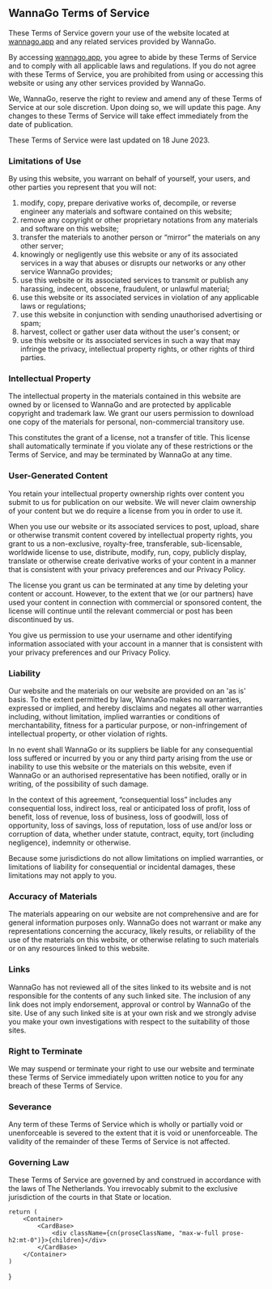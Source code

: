 
WannaGo Terms of Service
------------------------

These Terms of Service govern your use of the website located at [wannago.app](https://www.wannago.app) and any related services provided by WannaGo.

By accessing [wannago.app](https://www.wannago.app), you agree to abide by these Terms of Service and to comply with all applicable laws and regulations. If you do not agree with these Terms of Service, you are prohibited from using or accessing this website or using any other services provided by WannaGo.

We, WannaGo, reserve the right to review and amend any of these Terms of Service at our sole discretion. Upon doing so, we will update this page. Any changes to these Terms of Service will take effect immediately from the date of publication.

These Terms of Service were last updated on 18 June 2023.

### Limitations of Use

By using this website, you warrant on behalf of yourself, your users, and other parties you represent that you will not:

1. modify, copy, prepare derivative works of, decompile, or reverse engineer any materials and software contained on this website;
2. remove any copyright or other proprietary notations from any materials and software on this website;
3. transfer the materials to another person or “mirror” the materials on any other server;
4. knowingly or negligently use this website or any of its associated services in a way that abuses or disrupts our networks or any other service WannaGo provides;
5. use this website or its associated services to transmit or publish any harassing, indecent, obscene, fraudulent, or unlawful material;
6. use this website or its associated services in violation of any applicable laws or regulations;
7. use this website in conjunction with sending unauthorised advertising or spam;
8. harvest, collect or gather user data without the user's consent; or
9. use this website or its associated services in such a way that may infringe the privacy, intellectual property rights, or other rights of third parties.

### Intellectual Property

The intellectual property in the materials contained in this website are owned by or licensed to WannaGo and are protected by applicable copyright and trademark law. We grant our users permission to download one copy of the materials for personal, non-commercial transitory use.

This constitutes the grant of a license, not a transfer of title. This license shall automatically terminate if you violate any of these restrictions or the Terms of Service, and may be terminated by WannaGo at any time.

### User-Generated Content

You retain your intellectual property ownership rights over content you submit to us for publication on our website. We will never claim ownership of your content but we do require a license from you in order to use it.

When you use our website or its associated services to post, upload, share or otherwise transmit content covered by intellectual property rights, you grant to us a non-exclusive, royalty-free, transferable, sub-licensable, worldwide license to use, distribute, modify, run, copy, publicly display, translate or otherwise create derivative works of your content in a manner that is consistent with your privacy preferences and our Privacy Policy.

The license you grant us can be terminated at any time by deleting your content or account. However, to the extent that we (or our partners) have used your content in connection with commercial or sponsored content, the license will continue until the relevant commercial or post has been discontinued by us.

You give us permission to use your username and other identifying information associated with your account in a manner that is consistent with your privacy preferences and our Privacy Policy.

### Liability

Our website and the materials on our website are provided on an 'as is' basis. To the extent permitted by law, WannaGo makes no warranties, expressed or implied, and hereby disclaims and negates all other warranties including, without limitation, implied warranties or conditions of merchantability, fitness for a particular purpose, or non-infringement of intellectual property, or other violation of rights.

In no event shall WannaGo or its suppliers be liable for any consequential loss suffered or incurred by you or any third party arising from the use or inability to use this website or the materials on this website, even if WannaGo or an authorised representative has been notified, orally or in writing, of the possibility of such damage.

In the context of this agreement, “consequential loss” includes any consequential loss, indirect loss, real or anticipated loss of profit, loss of benefit, loss of revenue, loss of business, loss of goodwill, loss of opportunity, loss of savings, loss of reputation, loss of use and/or loss or corruption of data, whether under statute, contract, equity, tort (including negligence), indemnity or otherwise.

Because some jurisdictions do not allow limitations on implied warranties, or limitations of liability for consequential or incidental damages, these limitations may not apply to you.

### Accuracy of Materials

The materials appearing on our website are not comprehensive and are for general information purposes only. WannaGo does not warrant or make any representations concerning the accuracy, likely results, or reliability of the use of the materials on this website, or otherwise relating to such materials or on any resources linked to this website.

### Links

WannaGo has not reviewed all of the sites linked to its website and is not responsible for the contents of any such linked site. The inclusion of any link does not imply endorsement, approval or control by WannaGo of the site. Use of any such linked site is at your own risk and we strongly advise you make your own investigations with respect to the suitability of those sites.

### Right to Terminate

We may suspend or terminate your right to use our website and terminate these Terms of Service immediately upon written notice to you for any breach of these Terms of Service.

### Severance

Any term of these Terms of Service which is wholly or partially void or unenforceable is severed to the extent that it is void or unenforceable. The validity of the remainder of these Terms of Service is not affected.

### Governing Law

These Terms of Service are governed by and construed in accordance with the laws of The Netherlands. You irrevocably submit to the exclusive jurisdiction of the courts in that State or location.

    return (
        <Container>
            <CardBase>
                <div className={cn(proseClassName, "max-w-full prose-h2:mt-0")}>{children}</div>
            </CardBase>
        </Container>
    )
}